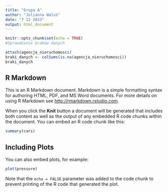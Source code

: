```yaml
---
title: "Grupa A"
author: "Julianna Waluś"
date: "7 12 2023"
output: html_document
---
```


```r
knitr::opts_chunk$set(echo = TRUE)
#Sprawdzanie braków danych

attach(agencja_nieruchomosci)
braki_danych <- colSums(is.na(agencja_nieruchomosci))
braki_danych

```

## R Markdown

This is an R Markdown document. Markdown is a simple formatting syntax for authoring HTML, PDF, and MS Word documents. For more details on using R Markdown see <http://rmarkdown.rstudio.com>.

When you click the **Knit** button a document will be generated that includes both content as well as the output of any embedded R code chunks within the document. You can embed an R code chunk like this:

```r
summary(cars)
```

## Including Plots

You can also embed plots, for example:

```r
plot(pressure)
```

Note that the `echo = FALSE` parameter was added to the code chunk to prevent printing of the R code that generated the plot.
